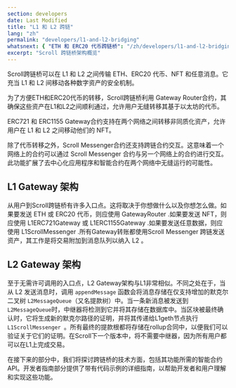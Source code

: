 ```yaml
---
section: developers
date: Last Modified
title: "L1 和 L2 跨链"
lang: "zh"
permalink: "developers/l1-and-l2-bridging"
whatsnext: { "ETH 和 ERC20 代币跨链桥": "/zh/developers/l1-and-l2-bridging/eth-and-erc20-token-bridge/" }
excerpt: "Scroll 跨链桥架构概览"
---
```



Scroll跨链桥可以在 L1 和 L2 之间传输 ETH、ERC20 代币、NFT 和任意消息。它充当 L1 和 L2 间移动各种数字资产的安全机制。

为了方便ETH和ERC20代币的转移，Scroll跨链桥利用 Gateway Router合约，其确保这些资产在L1和L2之间顺利通过，允许用户无缝转移其基于以太坊的代币。

ERC721 和 ERC1155 Gateway合约支持在两个网络之间转移非同质化资产，允许用户在 L1 和 L2 之间移动他们的 NFT。

除了代币转移之外，Scroll Messenger合约还支持跨链合约交互。这意味着一个网络上的合约可以通过 Scroll Messenger 合约与另一个网络上的合约进行交互。此功能扩展了去中心化应用程序和智能合约在两个网络中无缝运行的可能性。

## L1 Gateway 架构

<ClickToZoom src={L1GatewayWHITE} />

从用户到Scroll跨链桥有许多入口点。这将取决于你想做什么以及你想怎么做。如果要发送 ETH 或 ERC20 代币，则应使用 GatewayRouter .如果要发送 NFT，则应使用 L1ERC721Gateway 或 L1ERC1155Gateway .如果要发送任意数据，则应使用 L1ScrollMessenger .所有Gateway转账都使用Scroll Messenger 跨链发送资产，其工作是将交易附加到消息队列以纳入 L2 。

## L2 Gateway 架构

<ClickToZoom src={withdrawWHITE} />

至于无需许可调用的入口点，L2 Gateway架构与L1非常相似。不同之处在于，当从 L2 发送消息时，调用 `appendMessage` 函数会将消息存储在仅支持增加的默克尔二叉树 `L2MessageQueue`（又名提款树）中。当一条新消息被发送到`L2MessageQueue`时，中继器将检测到它并将其存储在数据库中。当区块被最终确认时，它将生成新的默克尔路径的证明，并将其传递给L1geth节点执行 `L1ScrollMessenger `。所有最终的提款根都将存储在rollup合同中，以便我们可以验证关于它们的证明。在Scroll下一个版本中，将不需要中继器，因为所有用户都可以在L1上完成交易。

在接下来的部分中，我们将探讨跨链桥的技术方面，包括其功能所需的智能合约API。开发者指南部分提供了带有代码示例的详细指南，以帮助开发者和用户理解和实现这些功能。
